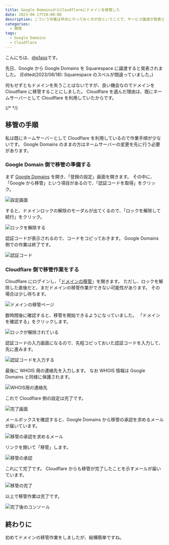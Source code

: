 ```yaml
---
title: Google DomainsからCloudflareにドメインを移管した
date: 2023-06-17T20:00:00
description: こういう作業は早めにやっておくのが吉ということで、サービス譲渡が発表されたGoogle DomainsからCloudflareにドメインを移管することにしました。
categories:
  - 開発
tags:
  - Google Domains
  - Cloudflare
---
```


こんにちは、[@p1ass](https://twitter.com)です。

先日、Google から Google Domains を Squarespace に譲渡すると発表されました。
(Edited(2023/06/18): Squarespace のスペルが間違っていました。)

<ExLinkCard url="https://internet.watch.impress.co.jp/docs/news/1509243.html"/>

何もせずともドメインを失うことはないですが、良い機会なのでドメインを Cloudflare に移管することにしました。
Cloudflare を選んだ理由は、既にネームサーバーとして Cloudflare を利用していたからです。

{/* <!--more--> */}

## 移管の手順

私は既にネームサーバーとして Cloudflare を利用しているので作業手順が少ないです。
Google Domains のままの方はネームサーバーの変更を先に行う必要があります。

<ExLinkCard
    url="https://developers.cloudflare.com/registrar/get-started/transfer-domain-to-cloudflare/"/>

### Google Domain 側で移管の準備する

まず [Google Domains](https://domains.google.com/registrar) を開き、「登録の設定」画面を開きます。
その中に、「Google から移管」という項目があるので、「認証コードを取得」をクリック。

![設定画面](./setting_page.png)

すると、ドメインロックの解除のモーダルが出てくるので、「ロックを解除して続行」をクリック。

![ロックを解除する](./lock.png)

認証コードが表示されるので、コードをコピっておきます。
Google Domains 側での作業は終了です。

![認証コード](./auth_code.png)

### Cloudflare 側で移管作業をする

Cloudflare にログインし、「[ドメインの移管](https://dash.cloudflare.com/?to=/:account/domains/transfer)」を開きます。
ただし、ロックを解除した直後だと、まだドメインの移管作業ができない可能性があります。
その場合は少し待ちます。

![ドメインの移管ページ](./dashboard.png)

数時間後に確認すると、移管を開始できるようになっていました。
「ドメインを確認する」をクリックします。

![ロックが解除されている](./start_transfer.png)

認証コードの入力画面になるので、先程コピっておいた認証コードを入力して、先に進みます。

![認証コードを入力する](./input_auth_code.png)

最後に WHOIS 用の連絡先を入力します。
なお WHOIS 情報は Google Domains と同様に保護されます。

<ExLinkCard url="https://developers.cloudflare.com/registrar/get-started/whois-redaction/"/>

![WHOIS用の連絡先](./input_whois.png)

これで Cloudflare 側の設定は完了です。

![完了画面](./complete.png)

メールボックスを確認すると、Google Domains から移管の承認を求めるメールが届いています。

![移管の承認を求めるメール](./verify_email.png)

リンクを開いて「移管」します。

![移管の承認](./verify.png)

これにて完了です。
Cloudflare からも移管が完了したことを示すメールが届いています。

![移管の完了](./complete_mail.png)

以上で移管作業は完了です。

![完了後のコンソール](./management_console.png)

## 終わりに

初めてドメインの移管作業をしましたが、結構簡単ですね。
